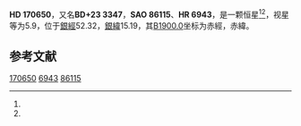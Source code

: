 {{Starbox begin
| name = HD 170650
}}
{{Starbox observe
| epoch = [[J2000.0|J2000.0]]
| constell = {{星座名待查}}<ref name=SIMBAD>{{cite web
 | url=http://simbad.u-strasbg.fr/simbad/sim-id?Ident=HR+6943
 | title =Pulsating variable Star
 | publisher=Centre de Données astronomiques de Strasbourg
 | work=SIMBAD
 | accessdate=2012-07-13}}</ref><ref name=DATA>{{cite web
 | url=http://vizier.u-strasbg.fr/viz-bin/VizieR-5?-out.add=.&-source=5050&-corr=PK=HR&-out.max=9999&HR=6943
 | title=VizieR Detailed Page
 | accessdate=2012-07-13
 | archive-date=2016-03-05
 | archive-url=https://web.archive.org/web/20160305214741/http://vizier.u-strasbg.fr/viz-bin/VizieR-5?-out.add=.&-source=5050&-corr=PK=HR&-out.max=9999&HR=6943
 | dead-url=no
 }}</ref>
| 星官 = 
| ra = {{RA|18|29|35.7}}<ref name=SIMBAD /><ref name=DATA />
| dec = {{DEC|+23|51|58}}<ref name=SIMBAD /><ref name=DATA />
| appmag_v = 5.9<ref name=SIMBAD /><ref name=DATA />
}}
{{Starbox character
| class = B6IV<ref name=SIMBAD /><ref name=DATA />
| b-v = -0.1<ref name=SIMBAD /><ref name=DATA />
| u-b = -0.51<ref name=SIMBAD /><ref name=DATA />
| r-i = <ref name=SIMBAD /><ref name=DATA />
| variable = 
}}
{{Starbox astrometry
| radial_v = -0.51
| prop_mo_ra = -17
| parallax = 
| p_error = 
}}
{{Starbox catalog
| names =BD+23 3347，[[SAO星表|SAO]] 86115，[[HD星表|HD]] 170650，[[HR星表|HR]] 6943}}
{{Starbox reference |Simbad=HR+6943}}
{{Starbox end}}

'''HD 170650'''，又名'''BD+23 3347'''，'''SAO 86115'''、'''HR 6943'''，是一颗恒星<ref name=SIMBAD /><ref name=DATA />，视星等为5.9，位于[[銀道座標系|銀經]]52.32，[[銀道座標系|銀緯]]15.19，其[[B1900.0|B1900.0]]坐标为赤經{{RA|18|25|26.9}}，赤緯{{DEC|+23|15.19|58}}。

== 参考文献 ==
{{reflist}}

{{star-stub}}

[[Category:HD和HDE天體|170650]]
[[Category:HR天體|6943]]
[[Category:SAO天體|86115]]